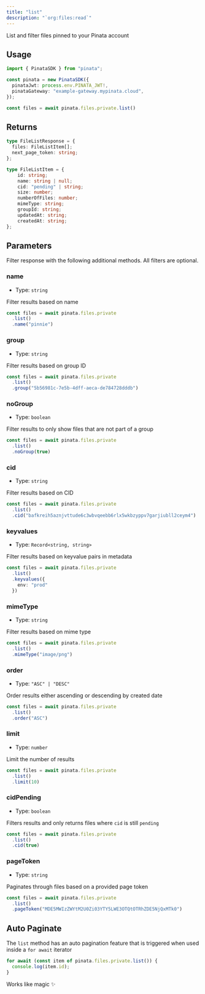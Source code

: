 ```yaml
---
title: "list"
description: "`org:files:read`"
---
```


List and filter files pinned to your Pinata account

## Usage

```typescript
import { PinataSDK } from "pinata";

const pinata = new PinataSDK({
  pinataJwt: process.env.PINATA_JWT!,
  pinataGateway: "example-gateway.mypinata.cloud",
});

const files = await pinata.files.private.list()
```

## Returns

```typescript
type FileListResponse = {
  files: FileListItem[];
  next_page_token: string;
};

type FileListItem = {
	id: string;
	name: string | null;
	cid: "pending" | string;
	size: number;
	numberOfFiles: number;
	mimeType: string;
	groupId: string;
	updatedAt: string;
	createdAt: string;
};
```

## Parameters

Filter response with the following additional methods. All filters are optional.

### name

- Type: `string`

Filter results based on name

```typescript {3}
const files = await pinata.files.private
  .list()
  .name("pinnie")
```

### group

- Type: `string`

Filter results based on group ID

```typescript {3}
const files = await pinata.files.private
  .list()
  .group("5b56981c-7e5b-4dff-aeca-de784728dddb")
```

### noGroup

- Type: `boolean`

Filter results to only show files that are not part of a group

```typescript {3}
const files = await pinata.files.private
  .list()
  .noGroup(true)
```

### cid

- Type: `string`

Filter results based on CID

```typescript {3}
const files = await pinata.files.private
  .list()
  .cid("bafkreih5aznjvttude6c3wbvqeebb6rlx5wkbzyppv7garjiubll2ceym4")
```

### keyvalues

- Type: `Record<string, string>`

Filter results based on keyvalue pairs in metadata

```typescript {3-5}
const files = await pinata.files.private
  .list()
  .keyvalues({
    env: "prod"
  })
```

### mimeType

- Type: `string`

Filter results based on mime type

```typescript {3}
const files = await pinata.files.private
  .list()
  .mimeType("image/png")
```

### order

- Type: `"ASC" | "DESC"`

Order results either ascending or descending by created date

```typescript {3}
const files = await pinata.files.private
  .list()
  .order("ASC")
```

### limit

- Type: `number`

Limit the number of results

```typescript {3}
const files = await pinata.files.private
  .list()
  .limit(10)
```

### cidPending

- Type: `boolean`

Filters results and only returns files where `cid` is still `pending`

```typescript {3}
const files = await pinata.files.private
  .list()
  .cid(true)
```

### pageToken

- Type: `string`

Paginates through files based on a provided page token

```typescript {3}
const files = await pinata.files.private
  .list()
  .pageToken("MDE5MWIzZWYtM2U0Zi03YTY5LWE3OTQtOTRhZDE5NjQxMTk0")
```

## Auto Paginate

The `list` method has an auto pagination feature that is triggered when used inside a `for await` iterator

```typescript
for await (const item of pinata.files.private.list()) {
  console.log(item.id);
}
```

Works like magic ✨
